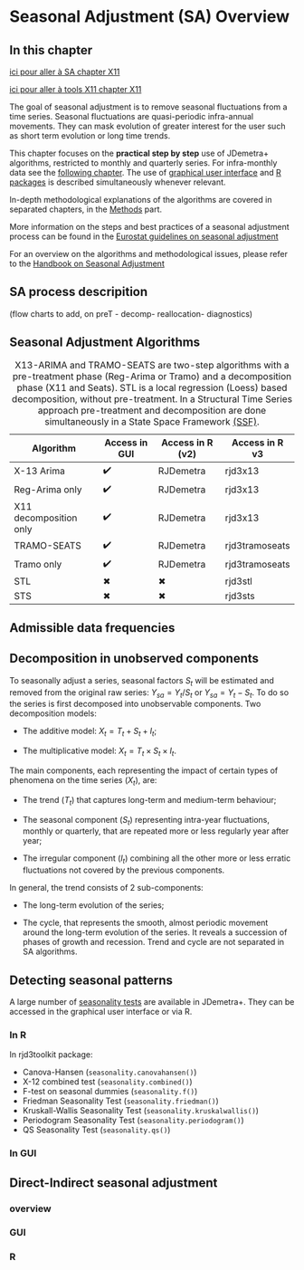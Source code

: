 # Seasonal Adjustment (SA) Overview {#sa-overview .unnumbered}

## In this chapter

[ici pour aller à SA chapter X11](#sa-x11)

[ici pour aller à tools X11 chapter X11](#tools-x11)

The goal of seasonal adjustment is to remove seasonal fluctuations from a time series. Seasonal fluctuations are quasi-periodic infra-annual movements. They can mask evolution of greater interest for the user such as short term evolution or long time trends.

This chapter focuses on the **practical step by step** use of JDemetra+ algorithms, restricted to monthly and quarterly series. For infra-monthly data see the [following chapter](A-sa-hf.qmd). The use of [graphical user interface](T-graphical-user-interface.qmd) and [R packages](T-r-packages.qmd) is described simultaneously whenever relevant.

In-depth methodological explanations of the algorithms are covered in separated chapters, in the [Methods](P_Methods.qmd) part.

More information on the steps and best practices of a seasonal adjustment process can be found in the [Eurostat guidelines on seasonal adjustment](https://ec.europa.eu/eurostat/documents/3859598/6830795/KS-GQ-15-001-EN-N.pdf)

For an overview on the algorithms and methodological issues, please refer to the [Handbook on Seasonal Adjustment](https://ec.europa.eu/eurostat/documents/3859598/8939616/KS-GQ-18-001-EN-N.pdf)

## SA process descripition

(flow charts to add, on preT - decomp- reallocation- diagnostics)

## Seasonal Adjustment Algorithms

| Algorithm              | Access in GUI | Access in R (v2) | Access in R v3 |
|------------------------|---------------|------------------|----------------|
| X-13 Arima             | ✔️            | RJDemetra        | rjd3x13        |
| Reg-Arima only         | ✔️            | RJDemetra        | rjd3x13        |
| X11 decomposition only | ✔️            | RJDemetra        | rjd3x13        |
| TRAMO-SEATS            | ✔️            | RJDemetra        | rjd3tramoseats |
| Tramo only             | ✔️            | RJDemetra        | rjd3tramoseats |
| STL                    | ✖             | ✖                | rjd3stl        |
| STS                    | ✖             | ✖                | rjd3sts        |

: X13-ARIMA and TRAMO-SEATS are two-step algorithms with a pre-treatment phase (Reg-Arima or Tramo) and a decomposition phase (X11 and Seats). STL is a local regression (Loess) based decomposition, without pre-treatment. In a Structural Time Series approach pre-treatment and decomposition are done simultaneously in a State Space Framework [(SSF)](M-state-space-framework.qmd).

## Admissible data frequencies

## Decomposition in unobserved components

To seasonally adjust a series, seasonal factors $S_{t}$ will be estimated and removed from the original raw series: $Y_{sa}=Y_{t}/S_{t}$ or $Y_{sa}=Y_{t}-S_{t}$. To do so the series is first decomposed into unobservable components. Two decomposition models:

-   The additive model: $X_{t} = T_{t} + S_{t} + I_{t}$;

-   The multiplicative model: $X_{t} = T_{t} \times S_{t} \times I_{t}$.

The main components, each representing the impact of certain types of phenomena on the time series ($X_{t}$), are:

-   The trend ($T_{t}$) that captures long-term and medium-term behaviour;

-   The seasonal component ($S_{t}$) representing intra-year fluctuations, monthly or quarterly, that are repeated more or less regularly year after year;

-   The irregular component ($I_{t}$) combining all the other more or less erratic fluctuations not covered by the previous components.

In general, the trend consists of 2 sub-components:

-   The long-term evolution of the series;

-   The cycle, that represents the smooth, almost periodic movement around the long-term evolution of the series. It reveals a succession of phases of growth and recession. Trend and cycle are not separated in SA algorithms.

## Detecting seasonal patterns

A large number of [seasonality tests](M-tests.qmd) are available in JDemetra+. They can be accessed in the graphical user interface or via R.

### In R

In rjd3toolkit package:

-   Canova-Hansen (`seasonality.canovahansen()`)
-   X-12 combined test (`seasonality.combined()`)
-   F-test on seasonal dummies (`seasonality.f()`)
-   Friedman Seasonality Test (`seasonality.friedman()`)
-   Kruskall-Wallis Seasonality Test (`seasonality.kruskalwallis()`)
-   Periodogram Seasonality Test (`seasonality.periodogram()`)
-   QS Seasonality Test (`seasonality.qs()`)

### In GUI

## Direct-Indirect seasonal adjustment

### overview

### GUI

### R
